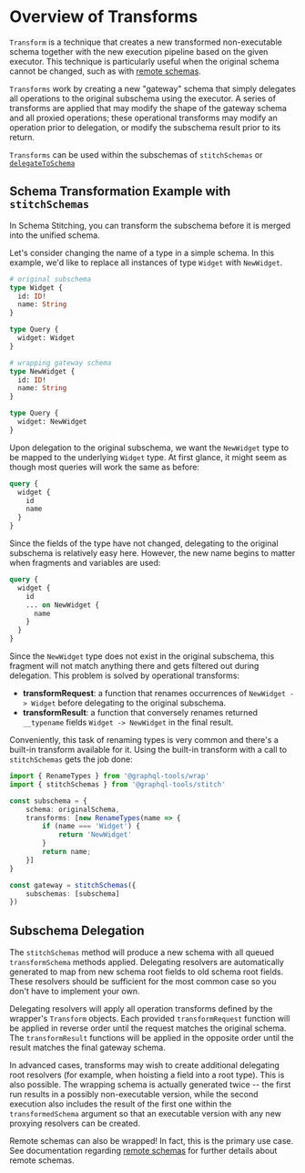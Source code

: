# Overview of Transforms

`Transform` is a technique that creates a new transformed non-executable schema together with the
new execution pipeline based on the given executor. This technique is particularly useful when the
original schema cannot be changed, such as with
[remote schemas](/docs/getting-started/remote-subschemas).

`Transforms` work by creating a new "gateway" schema that simply delegates all operations to the
original subschema using the executor. A series of transforms are applied that may modify the shape
of the gateway schema and all proxied operations; these operational transforms may modify an
operation prior to delegation, or modify the subschema result prior to its return.

`Transforms` can be used within the subschemas of `stitchSchemas` or
[`delegateToSchema`](/docs/approaches/schema-extensions#schema-delegation)

## Schema Transformation Example with `stitchSchemas`

In Schema Stitching, you can transform the subschema before it is merged into the unified schema.

Let's consider changing the name of a type in a simple schema. In this example, we'd like to replace
all instances of type `Widget` with `NewWidget`.

```graphql
# original subschema
type Widget {
  id: ID!
  name: String
}

type Query {
  widget: Widget
}

# wrapping gateway schema
type NewWidget {
  id: ID!
  name: String
}

type Query {
  widget: NewWidget
}
```

Upon delegation to the original subschema, we want the `NewWidget` type to be mapped to the
underlying `Widget` type. At first glance, it might seem as though most queries will work the same
as before:

```graphql
query {
  widget {
    id
    name
  }
}
```

Since the fields of the type have not changed, delegating to the original subschema is relatively
easy here. However, the new name begins to matter when fragments and variables are used:

```graphql
query {
  widget {
    id
    ... on NewWidget {
      name
    }
  }
}
```

Since the `NewWidget` type does not exist in the original subschema, this fragment will not match
anything there and gets filtered out during delegation. This problem is solved by operational
transforms:

- **transformRequest**: a function that renames occurrences of `NewWidget -> Widget` before
  delegating to the original subschema.
- **transformResult**: a function that conversely renames returned `__typename` fields
  `Widget -> NewWidget` in the final result.

Conveniently, this task of renaming types is very common and there's a built-in transform available
for it. Using the built-in transform with a call to `stitchSchemas` gets the job done:

```ts
import { RenameTypes } from '@graphql-tools/wrap'
import { stitchSchemas } from '@graphql-tools/stitch'

const subschema = {
    schema: originalSchema,
    transforms: [new RenameTypes(name => {
        if (name === 'Widget') {
            return 'NewWidget'
        }
        return name;
    }]
}

const gateway = stitchSchemas({
    subschemas: [subschema]
})
```

## Subschema Delegation

The `stitchSchemas` method will produce a new schema with all queued `transformSchema` methods
applied. Delegating resolvers are automatically generated to map from new schema root fields to old
schema root fields. These resolvers should be sufficient for the most common case so you don't have
to implement your own.

Delegating resolvers will apply all operation transforms defined by the wrapper's `Transform`
objects. Each provided `transformRequest` function will be applied in reverse order until the
request matches the original schema. The `transformResult` functions will be applied in the opposite
order until the result matches the final gateway schema.

In advanced cases, transforms may wish to create additional delegating root resolvers (for example,
when hoisting a field into a root type). This is also possible. The wrapping schema is actually
generated twice -- the first run results in a possibly non-executable version, while the second
execution also includes the result of the first one within the `transformedSchema` argument so that
an executable version with any new proxying resolvers can be created.

Remote schemas can also be wrapped! In fact, this is the primary use case. See documentation
regarding [remote schemas](/docs/getting-started/remote-subschemas) for further details about remote
schemas.
